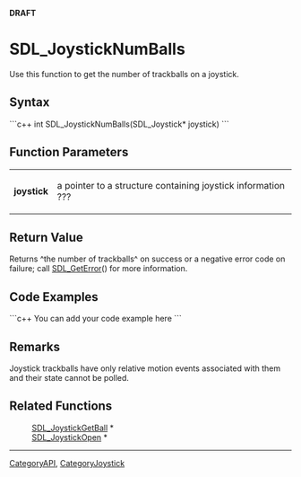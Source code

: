 <!-- pragma section-numbers off -->
<!-- pragma disable-camelcase -->
'''DRAFT'''

= SDL_JoystickNumBalls =
Use this function to get the number of trackballs on a joystick.


== Syntax ==
```c++
int SDL_JoystickNumBalls(SDL_Joystick* joystick)
```

== Function Parameters ==
{|
|'''joystick'''
|a pointer to a structure containing joystick information ???
|}

== Return Value ==
Returns ^the number of trackballs^ on success or a negative error code on failure; call [[SDL_GetError]]() for more information.

== Code Examples ==
```c++
You can add your code example here
```

== Remarks ==
Joystick trackballs have only relative motion events associated with them and their state cannot be polled.

== Related Functions ==
:[[SDL_JoystickGetBall]] *
:[[SDL_JoystickOpen]] *

----
[[CategoryAPI]], [[CategoryJoystick]]
